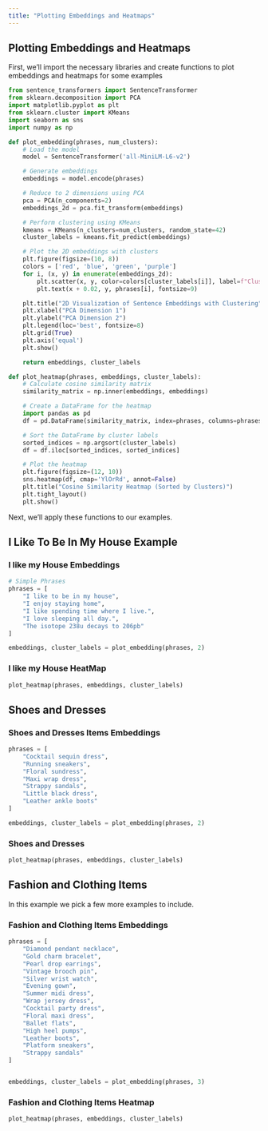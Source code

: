 ```yaml
---
title: "Plotting Embeddings and Heatmaps"
---
```


## Plotting Embeddings and Heatmaps

First, we'll import the necessary libraries and create functions to plot
embeddings and heatmaps for some examples


```python
from sentence_transformers import SentenceTransformer
from sklearn.decomposition import PCA
import matplotlib.pyplot as plt
from sklearn.cluster import KMeans
import seaborn as sns
import numpy as np

def plot_embedding(phrases, num_clusters):
    # Load the model
    model = SentenceTransformer('all-MiniLM-L6-v2')

    # Generate embeddings
    embeddings = model.encode(phrases)

    # Reduce to 2 dimensions using PCA
    pca = PCA(n_components=2)
    embeddings_2d = pca.fit_transform(embeddings)

    # Perform clustering using KMeans
    kmeans = KMeans(n_clusters=num_clusters, random_state=42)
    cluster_labels = kmeans.fit_predict(embeddings)

    # Plot the 2D embeddings with clusters
    plt.figure(figsize=(10, 8))
    colors = ['red', 'blue', 'green', 'purple']
    for i, (x, y) in enumerate(embeddings_2d):
        plt.scatter(x, y, color=colors[cluster_labels[i]], label=f"Cluster {cluster_labels[i]}" if f"Cluster {cluster_labels[i]}" not in plt.gca().get_legend_handles_labels()[1] else "")
        plt.text(x + 0.02, y, phrases[i], fontsize=9)

    plt.title("2D Visualization of Sentence Embeddings with Clustering")
    plt.xlabel("PCA Dimension 1")
    plt.ylabel("PCA Dimension 2")
    plt.legend(loc='best', fontsize=8)
    plt.grid(True)
    plt.axis('equal')
    plt.show()

    return embeddings, cluster_labels

def plot_heatmap(phrases, embeddings, cluster_labels):
    # Calculate cosine similarity matrix
    similarity_matrix = np.inner(embeddings, embeddings)

    # Create a DataFrame for the heatmap
    import pandas as pd
    df = pd.DataFrame(similarity_matrix, index=phrases, columns=phrases)

    # Sort the DataFrame by cluster labels
    sorted_indices = np.argsort(cluster_labels)
    df = df.iloc[sorted_indices, sorted_indices]

    # Plot the heatmap
    plt.figure(figsize=(12, 10))
    sns.heatmap(df, cmap='YlOrRd', annot=False)
    plt.title("Cosine Similarity Heatmap (Sorted by Clusters)")
    plt.tight_layout()
    plt.show()

```

Next, we'll apply these functions to our examples.

## I Like To Be In My House Example

### I like my House Embeddings 

```python
# Simple Phrases
phrases = [
    "I like to be in my house", 
    "I enjoy staying home", 
    "I like spending time where I live.", 
    "I love sleeping all day.",
    "The isotope 238u decays to 206pb"
]

embeddings, cluster_labels = plot_embedding(phrases, 2)
```

### I like my House HeatMap 

```python
plot_heatmap(phrases, embeddings, cluster_labels)
```

## Shoes and Dresses 

### Shoes and Dresses Items Embeddings

```python
phrases = [
    "Cocktail sequin dress",
    "Running sneakers",
    "Floral sundress",
    "Maxi wrap dress",
    "Strappy sandals",
    "Little black dress",
    "Leather ankle boots"
]

embeddings, cluster_labels = plot_embedding(phrases, 2)
```

### Shoes and Dresses 

```python
plot_heatmap(phrases, embeddings, cluster_labels)
```

## Fashion and Clothing Items 

In this example we pick a few more examples to include.

### Fashion and Clothing Items Embeddings

```python
phrases = [
    "Diamond pendant necklace",
    "Gold charm bracelet",
    "Pearl drop earrings",
    "Vintage brooch pin",
    "Silver wrist watch",
    "Evening gown",
    "Summer midi dress",
    "Wrap jersey dress",
    "Cocktail party dress",
    "Floral maxi dress",
    "Ballet flats",
    "High heel pumps",
    "Leather boots",
    "Platform sneakers",
    "Strappy sandals"
]


embeddings, cluster_labels = plot_embedding(phrases, 3)
```

### Fashion and Clothing Items Heatmap 

```python
plot_heatmap(phrases, embeddings, cluster_labels)
```

